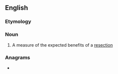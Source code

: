 ==English==

===Etymology===
{{suffix|en|resect|ability}}

===Noun===
{{en-noun}}

# {{lb|en|surgery}} A measure of the expected benefits of a [[resection]]

===Anagrams===
* {{anagrams|en|a=abceeiilrstty|secretability}}